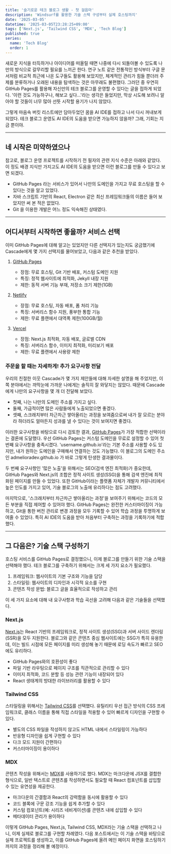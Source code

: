 ```yaml
---
title: '슬기로운 테크 블로그 생활 - 첫 걸음마'
description: 'Windsurf를 활용한 기술 스택 구성부터 실제 호스팅까지'
date: '2025-03-05'
datetime: '2025-03-05T23:28:25+09:00'
tags: ['Next.js', 'Tailwind CSS', 'MDX', 'Tech Blog']
published: true
series:
  name: 'Tech Blog'
  order: 1
---
```


새로운 지식을 터득하거나 아이디어를 떠올릴 때면 나중에 다시 되돌아볼 수 있도록 나만의 방식으로 갈무리할 필요를 느끼곤 한다.
연구 노트 같은 전통적인 방식부터 구글 문서처럼 비교적 최근에 나온 도구들도 활용해 보았지만, 체계적인 관리가 힘들 뿐더러 주제를 분류하거나 오래된 내용을 탐색하는 것은 아무래도 불편했다.
그러던 중 우연히 GitHub Pages를 활용해 자신만의 테크 블로그를 운영할 수 있다는 글을 접하게 되었다.
'이런 것도 가능하구나, 해보고 싶다...'라는 생각은 들었지만, 막상 시도해 보려니 알아야 할 것들이 너무 많아 선뜻 시작할 용기가 나지 않았다.

그렇게 마음속 버킷 리스트에만 담아두었던 꿈을 AI IDE를 접하고 나서 다시 꺼내보게 되었다.
테크 블로그 운영도 AI IDE의 도움을 받으면 가능하지 않을까? 그래, 기회는 지금 뿐이야.

---
## 네 시작은 미약하였으나

참고로, 블로그 운영 프로젝트를 시작하기 전 필자의 관련 지식 수준은 아래와 같았다.
이 정도 배경 지식만 가지고도 AI IDE의 도움을 받으면 이런 블로그를 만들 수 있다고 보면 되겠다.

- GitHub Pages 라는 서비스가 있어서 나만의 도메인을 가지고 무료 호스팅을 할 수 있다는 것을 알고 있었다.
- 자바 스크립트 기반의 React, Electron 같은 최신 프레임워크들의 이름은 들어 보았지만 써 본 적은 없었다.
- Git 을 이용한 개발은 어느 정도 익숙해진 상태였다.

---
## 어디서부터 시작하면 좋을까? 서비스 선택

이미 GitHub Pages에 대해 알고는 있었지만 다른 선택지가 있는지도 궁금했기에 Cascade에게 몇 가지 선택지를 물어보았고, 다음과 같은 추천을 받았다.

1. <a href="https://pages.github.com/" target="_blank" className="text-[#0070f3]">GitHub Pages</a>
   - 장점: 무료 호스팅, Git 기반 배포, 커스텀 도메인 지원
   - 특징: 정적 웹사이트에 최적화, Jekyll 내장 지원
   - 제한: 동적 서버 기능 부재, 저장소 크기 제한(1GB)

2. <a href="https://www.netlify.com/" target="_blank" className="text-[#0070f3]">Netlify</a>
   - 장점: 무료 호스팅, 자동 배포, 폼 처리 기능
   - 특징: 서버리스 함수 지원, 풍부한 통합 기능
   - 제한: 무료 플랜에서 대역폭 제한(100GB/월)

3. <a href="https://vercel.com/" target="_blank" className="text-[#0070f3]">Vercel</a>
   - 장점: Next.js 최적화, 자동 배포, 글로벌 CDN
   - 특징: 서버리스 함수, 이미지 최적화, 미리보기 배포
   - 제한: 무료 플랜에서 사용량 제한

### 주문을 할 때는 자세하게! 추가 요구사항 전달

우리의 친절한 이웃 Cascade가 몇 가지 제안들에 대해 자세한 설명을 해 주었지만, 이쪽 분야에서는 까막눈에 가까운 나에게는 솔직히 잘 와닿지는 않았다.
때문에 Cascade에게 나만의 요구사항을 몇 개 더 전달해 보았다.

- 첫째, 나는 나만의 도메인 주소를 가지고 싶다.
- 둘째, 가급적이면 많은 사람들에게 노출되었으면 좋겠다.
- 셋째, 스크래치부터 차근차근 쌓아올리는 과정을 보여줌으로써 내가 잘 모르는 분야라 하더라도 얼마든지 성과를 낼 수 있다는 것이 보여지면 좋겠다.

이러한 요구사항을 바탕으로 다시 검토한 결과, <a href="https://pages.github.com/" target="_blank" className="text-[#0070f3]">GitHub Pages</a>가 가장 적합한 선택이라는 결론에 도달했다. 우선 GitHub Pages는 커스텀 도메인을 무료로 설정할 수 있어 첫 번째 요구사항을 충족시켰다. 'username.github.io'라는 기본 주소를 사용할 수도 있지만, 내가 원하는 도메인을 구매해서 연결하는 것도 가능했다. 이 블로그의 도메인 주소인 admelioradev.github.io 가 바로 그렇게 탄생한 결과물이다.

두 번째 요구사항인 '많은 노출'을 위해서는 SEO(검색 엔진 최적화)가 중요한데, GitHub Pages와 Next.js의 조합은 정적 사이트 생성(SSG)을 통해 검색 엔진에 최적화된 페이지를 만들 수 있었다. 또한 GitHub이라는 플랫폼 자체가 개발자 커뮤니티에서 높은 인도를 가지고 있어, 기술 블로그의 노출에 유리하다는 점도 고려했다.

마지막으로, '스크래치부터 차근차근 쌓아올리는 과정'을 보여주기 위해서는 코드의 모든 부분을 직접 제어할 수 있어야 했다. GitHub Pages는 완전한 커스터마이징이 가능하고, Git을 통한 버전 관리로 변경 과정을 모두 기록할 수 있어 학습 과정을 투명하게 보여줄 수 있었다. 특히 AI IDE의 도움을 받아 처음부터 구축하는 과정을 기록하기에 적합했다.

---
## 그 다음은? 기술 스택 구성하기

호스팅 서비스를 GitHub Pages로 결정했으니, 이제 블로그를 만들기 위한 기술 스택을 선택해야 했다. 테크 블로그를 구축하기 위해서는 크게 세 가지 요소가 필요했다.

1. <span className="text-[#0070f3]">프레임워크</span>: 웹사이트의 기본 구조와 기능을 담당
2. <span className="text-[#0070f3]">스타일링</span>: 웹사이트의 디자인과 시각적 요소를 구현
3. <span className="text-[#0070f3]">콘텐츠 작성 문법</span>: 블로그 글을 효율적으로 작성하고 관리

이 세 가지 요소에 대해 내 요구사항과 학습 곡선을 고려해 다음과 같은 기술들을 선택했다.

### Next.js

<a href="https://nextjs.org/" target="_blank" className="text-[#0070f3]">Next.js</a>는 React 기반의 프레임워크로, 정적 사이트 생성(SSG)과 서버 사이드 렌더링(SSR)을 모두 지원한다. 블로그와 같은 콘텐츠 중심 웹사이트에는 SSG가 특히 유용한데, 이는 빌드 시점에 모든 페이지를 미리 생성해 놓기 때문에 로딩 속도가 빠르고 SEO에도 유리하다.

- GitHub Pages와의 호환성이 좋다
- 파일 기반 라우팅으로 페이지 구조를 직관적으로 관리할 수 있다
- 이미지 최적화, 코드 분할 등 성능 관련 기능이 내장되어 있다
- React 생태계의 방대한 라이브러리를 활용할 수 있다

### Tailwind CSS

스타일링을 위해서는 <a href="https://tailwindcss.com/" target="_blank" className="text-[#0070f3]">Tailwind CSS</a>를 선택했다. 유틸리티 우선 접근 방식의 CSS 프레임워크로, 클래스 이름을 통해 직접 스타일을 적용할 수 있어 빠르게 디자인을 구현할 수 있다.

- 별도의 CSS 파일을 작성하지 않고도 HTML 내에서 스타일링이 가능하다
- 반응형 디자인을 쉽게 구현할 수 있다
- 다크 모드 지원이 간편하다
- 커스터마이징이 용이하다

### MDX

콘텐츠 작성을 위해서는 <a href="https://mdxjs.com/" target="_blank" className="text-[#0070f3]">MDX</a>를 사용하기로 했다. MDX는 마크다운에 JSX를 결합한 형식으로, 일반 텍스트로 콘텐츠를 작성하면서도 필요할 때 React 컴포넌트를 삽입할 수 있는 유연성을 제공한다.

- 마크다운의 간결함과 React의 강력함을 동시에 활용할 수 있다
- 코드 블록에 구문 강조 기능을 쉽게 추가할 수 있다
- 커스텀 컴포넌트(예: 시리즈 네비게이션)를 콘텐츠 내에 삽입할 수 있다
- 메타데이터 관리가 용이하다

이렇게 GitHub Pages, Next.js, Tailwind CSS, MDX라는 기술 스택을 선택하고 나니, 이제 실제로 블로그를 구현할 차례였다.
다음 포스트에서는 이 기술 스택을 바탕으로 실제 프로젝트를 생성하고, 이를 GitHub Pages에 올려 메인 페이지 화면을 호스팅하기까지의 과정을 정리해 볼 예정이다.
